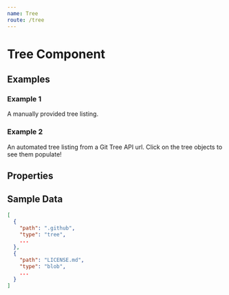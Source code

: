 ```yaml
---
name: Tree
route: /tree
---
```



# Tree Component

## Examples

### Example 1

A manually provided tree listing.

<Playground>
  <Tree
    selected
    tree={[
      {
        "path": ".github",
        "type": "tree",
        "tree": [
          {
            "path": "config",
            "type": "blob",
          },
        ]
      },
      {
        "path": "LICENSE.md",
        "type": "blob",
      }
    ]}
  />
</Playground>

### Example 2

An automated tree listing from a Git Tree API url. Click on the tree objects to see them populate!

<Playground>
  <Tree
    selected
    url="http://bg.door43.org/api/v1/repos/unfoldingWord/en_ta/git/trees/master"
  />
</Playground>

## Properties
<Props of={Tree} />


## Sample Data
```json
[
  {
    "path": ".github",
    "type": "tree",
    ...
  },
  {
    "path": "LICENSE.md",
    "type": "blob",
    ...
  }
]
```
